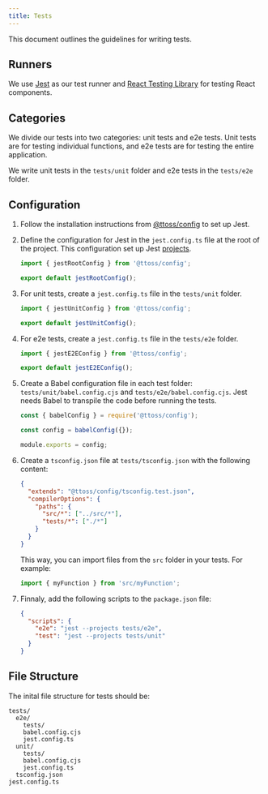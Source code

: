 ```yaml
---
title: Tests
---
```


This document outlines the guidelines for writing tests.

## Runners

We use [Jest](https://jestjs.io/) as our test runner and [React Testing Library](https://testing-library.com/docs/react-testing-library/intro) for testing React components.

## Categories

We divide our tests into two categories: unit tests and e2e tests. Unit tests are for testing individual functions, and e2e tests are for testing the entire application.

We write unit tests in the `tests/unit` folder and e2e tests in the `tests/e2e` folder.

## Configuration

1. Follow the installation instructions from [@ttoss/config](/docs/modules/packages/config/#jest) to set up Jest.

1. Define the configuration for Jest in the `jest.config.ts` file at the root of the project. This configuration set up Jest [projects](https://jestjs.io/docs/configuration#projects-arraystring--projectconfig).

   ```ts
   import { jestRootConfig } from '@ttoss/config';

   export default jestRootConfig();
   ```

1. For unit tests, create a `jest.config.ts` file in the `tests/unit` folder.

   ```ts
   import { jestUnitConfig } from '@ttoss/config';

   export default jestUnitConfig();
   ```

1. For e2e tests, create a `jest.config.ts` file in the `tests/e2e` folder.

   ```ts
   import { jestE2EConfig } from '@ttoss/config';

   export default jestE2EConfig();
   ```

1. Create a Babel configuration file in each test folder: `tests/unit/babel.config.cjs` and `tests/e2e/babel.config.cjs`. Jest needs Babel to transpile the code before running the tests.

   ```js
   const { babelConfig } = require('@ttoss/config');

   const config = babelConfig({});

   module.exports = config;
   ```

1. Create a `tsconfig.json` file at `tests/tsconfig.json` with the following content:

   ```json
   {
     "extends": "@ttoss/config/tsconfig.test.json",
     "compilerOptions": {
       "paths": {
         "src/*": ["../src/*"],
         "tests/*": ["./*"]
       }
     }
   }
   ```

   This way, you can import files from the `src` folder in your tests. For example:

   ```ts
   import { myFunction } from 'src/myFunction';
   ```

1. Finnaly, add the following scripts to the `package.json` file:

   ```json
   {
     "scripts": {
       "e2e": "jest --projects tests/e2e",
       "test": "jest --projects tests/unit"
     }
   }
   ```

## File Structure

The inital file structure for tests should be:

```
tests/
  e2e/
    tests/
    babel.config.cjs
    jest.config.ts
  unit/
    tests/
    babel.config.cjs
    jest.config.ts
  tsconfig.json
jest.config.ts
```
